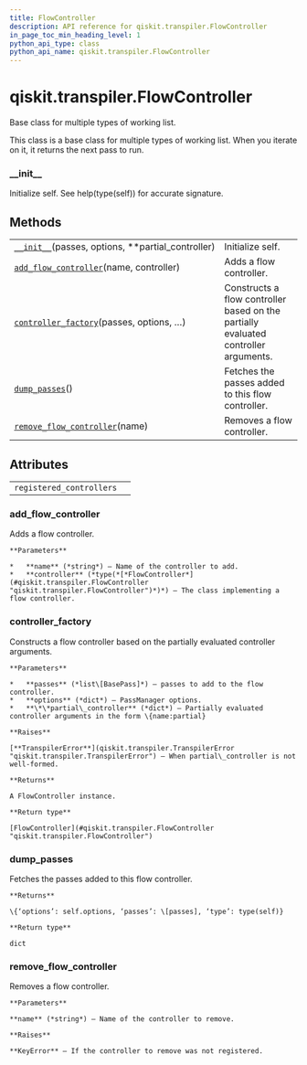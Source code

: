 ```yaml
---
title: FlowController
description: API reference for qiskit.transpiler.FlowController
in_page_toc_min_heading_level: 1
python_api_type: class
python_api_name: qiskit.transpiler.FlowController
---
```


<span id="qiskit-transpiler-flowcontroller" />

# qiskit.transpiler.FlowController

<Class id="qiskit.transpiler.FlowController" isDedicatedPage={true} github="https://github.com/qiskit/qiskit/tree/stable/0.16/qiskit/transpiler/runningpassmanager.py" signature="FlowController(passes, options, **partial_controller)">
  Base class for multiple types of working list.

  This class is a base class for multiple types of working list. When you iterate on it, it returns the next pass to run.

  ### \_\_init\_\_

  <Function id="qiskit.transpiler.FlowController.__init__" signature="__init__(passes, options, **partial_controller)">
    Initialize self. See help(type(self)) for accurate signature.
  </Function>

  ## Methods

  |                                                                                                                                                         |                                                                                     |
  | ------------------------------------------------------------------------------------------------------------------------------------------------------- | ----------------------------------------------------------------------------------- |
  | [`__init__`](#qiskit.transpiler.FlowController.__init__ "qiskit.transpiler.FlowController.__init__")(passes, options, \*\*partial\_controller)          | Initialize self.                                                                    |
  | [`add_flow_controller`](#qiskit.transpiler.FlowController.add_flow_controller "qiskit.transpiler.FlowController.add_flow_controller")(name, controller) | Adds a flow controller.                                                             |
  | [`controller_factory`](#qiskit.transpiler.FlowController.controller_factory "qiskit.transpiler.FlowController.controller_factory")(passes, options, …)  | Constructs a flow controller based on the partially evaluated controller arguments. |
  | [`dump_passes`](#qiskit.transpiler.FlowController.dump_passes "qiskit.transpiler.FlowController.dump_passes")()                                         | Fetches the passes added to this flow controller.                                   |
  | [`remove_flow_controller`](#qiskit.transpiler.FlowController.remove_flow_controller "qiskit.transpiler.FlowController.remove_flow_controller")(name)    | Removes a flow controller.                                                          |

  ## Attributes

  |                          |   |
  | ------------------------ | - |
  | `registered_controllers` |   |

  ### add\_flow\_controller

  <Function id="qiskit.transpiler.FlowController.add_flow_controller" signature="classmethod add_flow_controller(name, controller)">
    Adds a flow controller.

    **Parameters**

    *   **name** (*string*) – Name of the controller to add.
    *   **controller** (*type(*[*FlowController*](#qiskit.transpiler.FlowController "qiskit.transpiler.FlowController")*)*) – The class implementing a flow controller.
  </Function>

  ### controller\_factory

  <Function id="qiskit.transpiler.FlowController.controller_factory" signature="classmethod controller_factory(passes, options, **partial_controller)">
    Constructs a flow controller based on the partially evaluated controller arguments.

    **Parameters**

    *   **passes** (*list\[BasePass]*) – passes to add to the flow controller.
    *   **options** (*dict*) – PassManager options.
    *   **\*\*partial\_controller** (*dict*) – Partially evaluated controller arguments in the form \{name:partial}

    **Raises**

    [**TranspilerError**](qiskit.transpiler.TranspilerError "qiskit.transpiler.TranspilerError") – When partial\_controller is not well-formed.

    **Returns**

    A FlowController instance.

    **Return type**

    [FlowController](#qiskit.transpiler.FlowController "qiskit.transpiler.FlowController")
  </Function>

  ### dump\_passes

  <Function id="qiskit.transpiler.FlowController.dump_passes" signature="dump_passes()">
    Fetches the passes added to this flow controller.

    **Returns**

    \{‘options’: self.options, ‘passes’: \[passes], ‘type’: type(self)}

    **Return type**

    dict
  </Function>

  ### remove\_flow\_controller

  <Function id="qiskit.transpiler.FlowController.remove_flow_controller" signature="classmethod remove_flow_controller(name)">
    Removes a flow controller.

    **Parameters**

    **name** (*string*) – Name of the controller to remove.

    **Raises**

    **KeyError** – If the controller to remove was not registered.
  </Function>
</Class>

